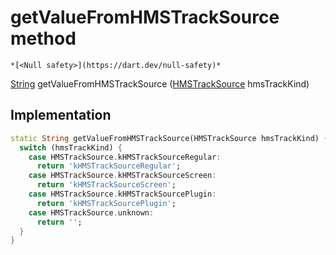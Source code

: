 # getValueFromHMSTrackSource method

    *[<Null safety>](https://dart.dev/null-safety)*

[String](https://api.flutter.dev/flutter/dart-core/String-class.html) getValueFromHMSTrackSource
([HMSTrackSource](../../hmssdk_flutter/HMSTrackSource-class) hmsTrackKind)

## Implementation

```dart
static String getValueFromHMSTrackSource(HMSTrackSource hmsTrackKind) {
  switch (hmsTrackKind) {
    case HMSTrackSource.kHMSTrackSourceRegular:
      return 'kHMSTrackSourceRegular';
    case HMSTrackSource.kHMSTrackSourceScreen:
      return 'kHMSTrackSourceScreen';
    case HMSTrackSource.kHMSTrackSourcePlugin:
      return 'kHMSTrackSourcePlugin';
    case HMSTrackSource.unknown:
      return '';
  }
}
```
